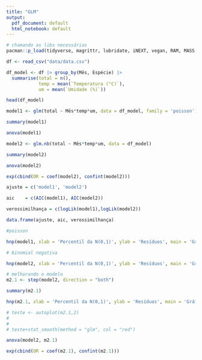 ```yaml
---
title: "GLM"
output:
  pdf_document: default
  html_notebook: default
---
```


```r
# chamando as libs necessárias
pacman::p_load(tidyverse, magrittr, lubridate, iNEXT, vegan, RAM, MASS, hnp)

df <- read_csv("data/data.csv")
```

```r
df_model <- df |> group_by(Mês, Espécie) |> 
  summarise(total = n(),
            temp = mean(`Temperatura (°C)`),
            um = mean(`Umidade (%)`))

head(df_model)
```

```r
model1 <- glm(total ~ Mês*temp*um, data = df_model, family = 'poisson')

summary(model1)
```

```r
anova(model1)
```

```r
model2 <- glm.nb(total ~ Mês*temp*um, data = df_model)

summary(model2)
```

```r
anova(model2)

exp(cbind(OR = coef(model2), confint(model2)))
```

```r
ajuste = c('model1', 'model2')

aic    = c(AIC(model1), AIC(model2))

verossimilhança = c(logLik(model1),logLik(model2))

data.frame(ajuste, aic, verossimilhança)
```

```r
#poisson

hnp(model1, xlab = 'Percentil da N(0,1)', ylab = 'Resíduos', main = 'Gráfico Normal de Probabilidades')
```

```r
# binomial negativa

hnp(model2, xlab = 'Percentil da N(0,1)', ylab = 'Resíduos', main = 'Gráfico Normal de Probabilidades')
```

```r
# melhorando o modelo
m2.1 <- step(model2, direction = "both")

summary(m2.1)
```

```r
hnp(m2.1, xlab = 'Percentil da N(0,1)', ylab = 'Resíduos', main = 'Gráfico Normal de Probabilidades')

# teste <- autoplot(m2.1,2) 
# 
# 
# teste+stat_smooth(method = "glm", col = "red")

```

```r
anova(model2, m2.1)
```

```r
exp(cbind(OR = coef(m2.1), confint(m2.1)))
```

